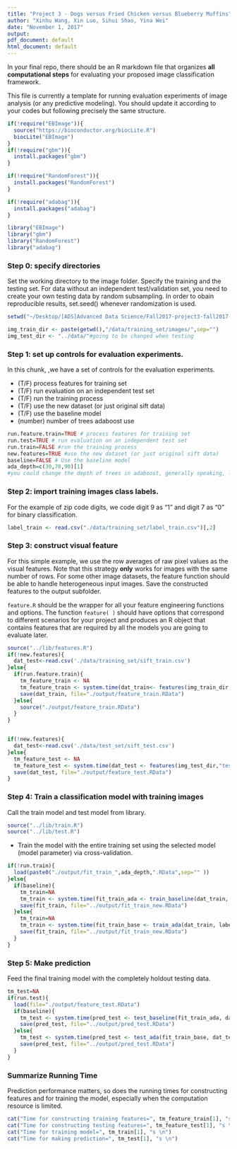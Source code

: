 ```yaml
---
title: "Project 3 - Dogs versus Fried Chicken versus Blueberry Muffins"
author: "Xinhu Wang, Xin Luo, Sihui Shao, Yina Wei"
date: "November 1, 2017"
output:
pdf_document: default
html_document: default
---
```

In your final repo, there should be an R markdown file that organizes **all computational steps** for evaluating your proposed image classification framework. 

This file is currently a template for running evaluation experiments of image analysis (or any predictive modeling). You should update it according to your codes but following precisely the same structure. 

```r
if(!require("EBImage")){
  source("https://bioconductor.org/biocLite.R")
  biocLite("EBImage")
}
if(!require("gbm")){
  install.packages("gbm")
}

if(!require("RandomForest")){
  install.packages("RandomForest")
}

if(!require("adabag")){
  install.packages("adabag")
}

library("EBImage")
library("gbm")
library("RandomForest")
library("adabag")

```

### Step 0: specify directories

Set the working directory to the image folder. Specify the training and the testing set. For data without an independent test/validation set, you need to create your own testing data by random subsampling. In order to obain reproducible results, set.seed() whenever randomization is used. 

```r
setwd("~/Desktop/[ADS]Advanced Data Science/Fall2017-project3-fall2017-project3-grp9/") 
```

```r
img_train_dir <- paste(getwd(),"/data/training_set/images/",sep="")
img_test_dir <- "../data/"#going to be changed when testing
```

### Step 1: set up controls for evaluation experiments.

In this chunk, ,we have a set of controls for the evaluation experiments. 

+ (T/F) process features for training set
+ (T/F) run evaluation on an independent test set
+ (T/F) run the training process
+ (T/F) use the new dataset (or just original sift data)
+ (T/F) use the baseline model
+ (number) number of trees adaboost use

```r
run.feature.train=TRUE # process features for training set
run.test=TRUE # run evaluation on an independent test set
run.train=FALSE #run the training process
new.features=TRUE #use the new dataset (or just original sift data)
baseline=FALSE # Use the baseline model
ada_depth=c(30,70,90)[1]
#you could change the depth of trees in adaboost, generally speaking, larger value means longer timse
```



### Step 2: import training images class labels.

For the example of zip code digits, we code digit 9 as "1" and digit 7 as "0" for binary classification.

```r
label_train <- read.csv("./data/training_set/label_train.csv")[,2]
```

### Step 3: construct visual feature

For this simple example, we use the row averages of raw pixel values as the visual features. Note that this strategy **only** works for images with the same number of rows. For some other image datasets, the feature function should be able to handle heterogeneous input images. Save the constructed features to the output subfolder.

`feature.R` should be the wrapper for all your feature engineering functions and options. The function `feature( )` should have options that correspond to different scenarios for your project and produces an R object that contains features that are required by all the models you are going to evaluate later. 

```r
source("../lib/features.R")
if(!new.features){
  dat_test<-read.csv('./data/training_set/sift_train.csv')
}else{
  if(run.feature.train){
    tm_feature_train <- NA
    tm_feature_train <- system.time(dat_train<- features(img_train_dir,"train"))
    save(dat_train, file="./output/feature_train.RData")
  }else{
    source("./output/feature_train.RData")
  }
}


if(!new.features){
  dat_test<-read.csv('./data/test_set/sift_test.csv')
}else{
  tm_feature_test <- NA
  tm_feature_test <- system.time(dat_test <- features(img_test_dir,"test"))
  save(dat_test, file="./output/feature_test.RData")
}

```

### Step 4: Train a classification model with training images
Call the train model and test model from library. 

```r
source("../lib/train.R")
source("../lib/test.R")
```

* Train the model with the entire training set using the selected model (model parameter) via cross-validation.
```r
if(!run.train){
  load(paste0("./output/fit_train_",ada_depth,".RData",sep="" ))
}else{
  if(baseline){
    tm_train=NA
    tm_train <- system.time(fit_train_ada <- train_baseline(dat_train, label_train, new.features))
    save(fit_train, file="../output/fit_train_new.RData")
  }else{
    tm_train=NA
    tm_train <- system.time(fit_train_base <- train_ada(dat_train, label_train,ada_depth,new.features))
    save(fit_train, file="../output/fit_train_new.RData")
  }
}
```

### Step 5: Make prediction 
Feed the final training model with the completely holdout testing data. 
```r
tm_test=NA
if(run.test){
  load(file="./output/feature_test.RData")
  if(baseline){
    tm_test <- system.time(pred_test <- test_baseline(fit_train_ada, dat_test,new.features))
    save(pred_test, file="../output/pred_test.RData")
  }else{
    tm_test <- system.time(pred_test <- test_ada(fit_train_base, dat_test,new.features))
    save(pred_test, file="../output/pred_test.RData")
  }
}
```

### Summarize Running Time
Prediction performance matters, so does the running times for constructing features and for training the model, especially when the computation resource is limited. 
```r
cat("Time for constructing training features=", tm_feature_train[1], "s \n")
cat("Time for constructing testing features=", tm_feature_test[1], "s \n")
cat("Time for training model=", tm_train[1], "s \n")
cat("Time for making prediction=", tm_test[1], "s \n")
```
